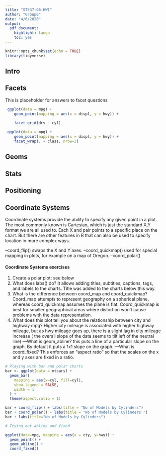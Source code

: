 ```yaml
---
title: "ST537-G6-HW1"
author: "Group6"
date: "4/6/2020"
output: 
  pdf_document: 
    highlight: tango
    toc: yes
---
```


```r
knitr::opts_chunk$set(echo = TRUE)
library(tidyverse)
```

## Intro


## Facets
This is placeholder for answers to facet questions
```r
 ggplot(data = mpg) + 
    geom_point(mapping = aes(x = displ, y = hwy)) +
   
    facet_grid(drv ~ cyl)

 ggplot(data = mpg) + 
    geom_point(mapping = aes(x = displ, y = hwy)) +
    facet_wrap(. ~ class, nrow=3)

```

## Geoms

## Stats

## Positioning



## Coordinate Systems

Coordinate systems provide the ability to specify any given point in a plot. The most commonly known is Cartesian, which is just the standard X,Y format we are all used to. Each X and pair points to a specific place on the chart. But there are other features in R that can also be used to specify location in more complex ways.

--coord_flip() swaps the X and Y axes.
--coord_quickmap() used for special mapping in plots, for example on a map of Oregon.
--coord_polar() 

#### Coordinate Systems exercises
1. Create a polar plot: see below
2. What does labs() do? It allows adding titles, subtitles, captions, tags, and labels to the charts. Title was added to the charts below this way.
3. What is the difference between coord_map and coord_quickmap? Coord_map attempts to represent geography on a spherical plane, whereas coord_quickmap assumes the plane is flat. Coord_quickmap is best for smaller geographical areas where distortion won't cause problems with the data representation.
4. What does this plot tell you about the relationship between city and highway mpg? Higher city mileage is associated with higher highway mileage, but as hwy mileage goes up, there is a slight lag in city mileage increase ( the overall slope of the data seems to tilt left of the neutral line)
---What is geom_abline? this puts a line of a particular slope on the graph. By default it puts a 1x1 slope on the graph.
---What is coord_fixed? This enforces an "aspect ratio" so that the scales on the x and y axes are fixed in a ratio. 

```r

# Playing with bar and polar charts
bar <- ggplot(data = mtcars) +
  geom_bar(
    mapping = aes(x=cyl, fill=cyl),
    show.legend = FALSE,
    width = 1
  ) +
  theme(aspect.ratio = 1) 

bar + coord_flip() + labs(title = "No of Models by Cylinders")
bar + coord_polar() + labs(title = "No of Models by Cylinders ")
bar + labs(title="No of Models by Cylinders")

# Trying out abline and fixed

ggplot(data=mpg, mapping = aes(x = cty, y=hwy)) +
  geom_point() +
  geom_abline() +
  coord_fixed()
  
```
